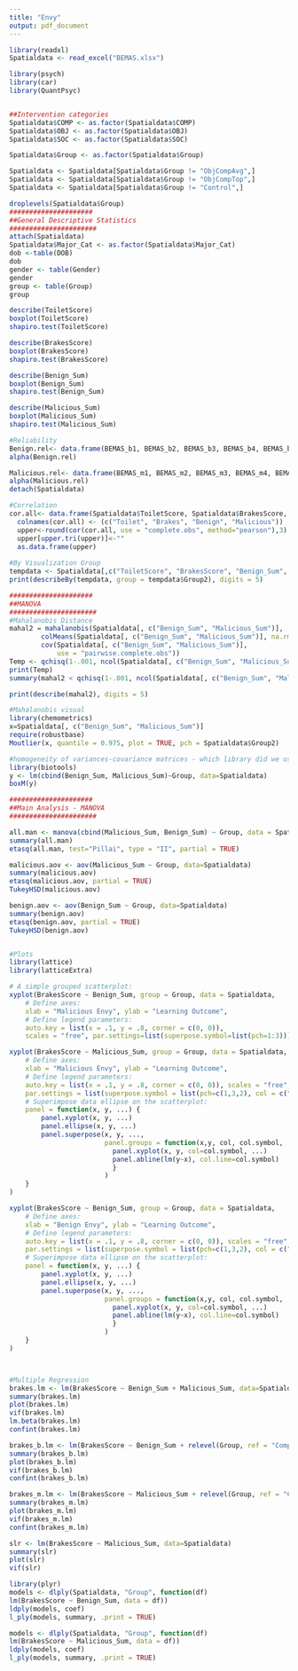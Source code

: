 ```yaml
---
title: "Envy"
output: pdf_document
---
```


```r
library(readxl)
Spatialdata <- read_excel("BEMAS.xlsx")

library(psych)
library(car)
library(QuantPsyc)


##Intervention categories
Spatialdata$COMP <- as.factor(Spatialdata$COMP)
Spatialdata$OBJ <- as.factor(Spatialdata$OBJ)
Spatialdata$SOC <- as.factor(Spatialdata$SOC)

Spatialdata$Group <- as.factor(Spatialdata$Group)

Spatialdata <- Spatialdata[Spatialdata$Group != "ObjCompAvg",]
Spatialdata <- Spatialdata[Spatialdata$Group != "ObjCompTop",]
Spatialdata <- Spatialdata[Spatialdata$Group != "Control",]

droplevels(Spatialdata$Group)
#####################
##General Descriptive Statistics
######################
attach(Spatialdata)
Spatialdata$Major_Cat <- as.factor(Spatialdata$Major_Cat)
dob <-table(DOB)
dob
gender <- table(Gender)
gender
group <- table(Group)
group

describe(ToiletScore)
boxplot(ToiletScore)
shapiro.test(ToiletScore)

describe(BrakesScore)
boxplot(BrakesScore)
shapiro.test(BrakesScore)

describe(Benign_Sum)
boxplot(Benign_Sum)
shapiro.test(Benign_Sum)

describe(Malicious_Sum)
boxplot(Malicious_Sum)
shapiro.test(Malicious_Sum)

#Reliability
Benign.rel<- data.frame(BEMAS_b1, BEMAS_b2, BEMAS_b3, BEMAS_b4, BEMAS_b5)
alpha(Benign.rel)

Malicious.rel<- data.frame(BEMAS_m1, BEMAS_m2, BEMAS_m3, BEMAS_m4, BEMAS_m5)
alpha(Malicious.rel)
detach(Spatialdata)

#Correlation
cor.all<- data.frame(Spatialdata$ToiletScore, Spatialdata$BrakesScore, Spatialdata$Benign_Sum, Spatialdata$Malicious_Sum)
  colnames(cor.all) <- (c("Toilet", "Brakes", "Benign", "Malicious"))
  upper<-round(cor(cor.all, use = "complete.obs", method="pearson"),3)
  upper[upper.tri(upper)]<-""
  as.data.frame(upper)
  
#By Visualization Group
tempdata <- Spatialdata[,c("ToiletScore", "BrakesScore", "Benign_Sum", "Malicious_Sum", "Group2")]
print(describeBy(tempdata, group = tempdata$Group2), digits = 5)

#####################
##MANOVA
######################
#Mahalanobis Distance
mahal2 = mahalanobis(Spatialdata[, c("Benign_Sum", "Malicious_Sum")], 
        colMeans(Spatialdata[, c("Benign_Sum", "Malicious_Sum")], na.rm = T), 
        cov(Spatialdata[, c("Benign_Sum", "Malicious_Sum")], 
            use = "pairwise.complete.obs"))
Temp <- qchisq(1-.001, ncol(Spatialdata[, c("Benign_Sum", "Malicious_Sum")]))
print(Temp)
summary(mahal2 < qchisq(1-.001, ncol(Spatialdata[, c("Benign_Sum", "Malicious_Sum")])))

print(describe(mahal2), digits = 5)

#Mahalanobis visual
library(chemometrics)
x=Spatialdata[, c("Benign_Sum", "Malicious_Sum")]
require(robustbase)
Moutlier(x, quantile = 0.975, plot = TRUE, pch = Spatialdata$Group2)

#homogeneity of variances-covariance matrices - which library did we use?
library(biotools)
y <- lm(cbind(Benign_Sum, Malicious_Sum)~Group, data=Spatialdata)
boxM(y)

#####################
##Main Analysis - MANOVA
######################

all.man <- manova(cbind(Malicious_Sum, Benign_Sum) ~ Group, data = Spatialdata)
summary(all.man)
etasq(all.man, test="Pillai", type = "II", partial = TRUE)

malicious.aov <- aov(Malicious_Sum ~ Group, data=Spatialdata)
summary(malicious.aov)
etasq(malicious.aov, partial = TRUE)
TukeyHSD(malicious.aov)

benign.aov <- aov(Benign_Sum ~ Group, data=Spatialdata)
summary(benign.aov)
etasq(benign.aov, partial = TRUE)
TukeyHSD(benign.aov)


#Plots
library(lattice)
library(latticeExtra)

# A simple grouped scatterplot:
xyplot(BrakesScore ~ Benign_Sum, group = Group, data = Spatialdata, 
    # Define axes:
    xlab = "Malicious Envy", ylab = "Learning Outcome", 
    # Define legend parameters:
    auto.key = list(x = .1, y = .8, corner = c(0, 0)), 
    scales = "free", par.settings=list(superpose.symbol=list(pch=1:3)))

xyplot(BrakesScore ~ Malicious_Sum, group = Group, data = Spatialdata,
    # Define axes:
    xlab = "Malicious Envy", ylab = "Learning Outcome", 
    # Define legend parameters:
    auto.key = list(x = .1, y = .8, corner = c(0, 0)), scales = "free",
    par.settings = list(superpose.symbol = list(pch=c(1,3,2), col = c("#2EB6C1","#707B7C","red")), superpose.line = list(lwd=2, lty=c(1,3,2), col= c("#2EB6C1","#707B7C","red"))),
    # Superimpose data ellipse on the scatterplot:
    panel = function(x, y, ...) {
        panel.xyplot(x, y, ...)
        panel.ellipse(x, y, ...)
        panel.superpose(x, y, ...,
                        panel.groups = function(x,y, col, col.symbol, ...) {
                          panel.xyplot(x, y, col=col.symbol, ...)
                          panel.abline(lm(y~x), col.line=col.symbol)
                          }
                        )
    }
)

xyplot(BrakesScore ~ Benign_Sum, group = Group, data = Spatialdata,
    # Define axes:
    xlab = "Benign Envy", ylab = "Learning Outcome", 
    # Define legend parameters:
    auto.key = list(x = .1, y = .8, corner = c(0, 0)), scales = "free",
    par.settings = list(superpose.symbol = list(pch=c(1,3,2), col = c("#2EB6C1","#707B7C","red")), superpose.line = list(lwd=2, lty=c(1,3,2), col= c("#2EB6C1","#707B7C","red"))),
    # Superimpose data ellipse on the scatterplot:
    panel = function(x, y, ...) {
        panel.xyplot(x, y, ...)
        panel.ellipse(x, y, ...)
        panel.superpose(x, y, ...,
                        panel.groups = function(x,y, col, col.symbol, ...) {
                          panel.xyplot(x, y, col=col.symbol, ...)
                          panel.abline(lm(y~x), col.line=col.symbol)
                          }
                        )
    }
)



#Multiple Regression
brakes.lm <- lm(BrakesScore ~ Benign_Sum + Malicious_Sum, data=Spatialdata)
summary(brakes.lm)
plot(brakes.lm)
vif(brakes.lm)
lm.beta(brakes.lm)
confint(brakes.lm) 

brakes_b.lm <- lm(BrakesScore ~ Benign_Sum + relevel(Group, ref = "CompNo"), data=Spatialdata)
summary(brakes_b.lm)
plot(brakes_b.lm)
vif(brakes_b.lm)
confint(brakes_b.lm) 

brakes_m.lm <- lm(BrakesScore ~ Malicious_Sum + relevel(Group, ref = "CompNo"), data=Spatialdata)
summary(brakes_m.lm)
plot(brakes_m.lm)
vif(brakes_m.lm)
confint(brakes_m.lm) 

slr <- lm(BrakesScore ~ Malicious_Sum, data=Spatialdata)
summary(slr)
plot(slr)
vif(slr)

library(plyr)
models <- dlply(Spatialdata, "Group", function(df) 
lm(BrakesScore ~ Benign_Sum, data = df))
ldply(models, coef)
l_ply(models, summary, .print = TRUE)

models <- dlply(Spatialdata, "Group", function(df) 
lm(BrakesScore ~ Malicious_Sum, data = df))
ldply(models, coef)
l_ply(models, summary, .print = TRUE)



```
